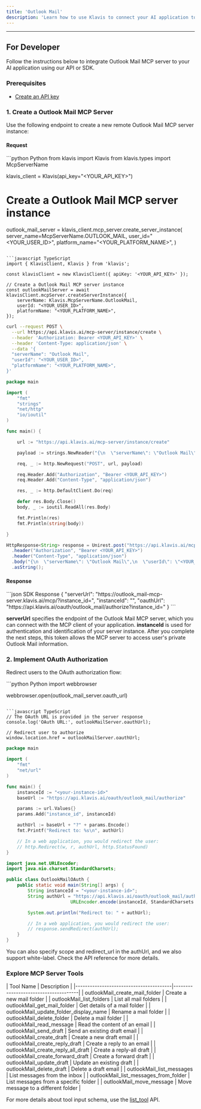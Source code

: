 ```yaml
---
title: 'Outlook Mail'
description: 'Learn how to use Klavis to connect your AI application to Outlook Mail MCP Server'
---
```



<NoCodeSnippet />

---

## For Developer

Follow the instructions below to integrate Outlook Mail MCP server to your AI application using our API or SDK.

### Prerequisites

- [Create an API key](https://www.klavis.ai/home/api-keys)

### 1. Create a Outlook Mail MCP Server

Use the following endpoint to create a new remote Outlook Mail MCP server instance:

#### Request
<CodeGroup>
```python Python
from klavis import Klavis
from klavis.types import McpServerName

klavis_client = Klavis(api_key="<YOUR_API_KEY>")

# Create a Outlook Mail MCP server instance
outlook_mail_server = klavis_client.mcp_server.create_server_instance(
    server_name=McpServerName.OUTLOOK_MAIL,
    user_id="<YOUR_USER_ID>",
    platform_name="<YOUR_PLATFORM_NAME>",
)
```

```javascript TypeScript
import { KlavisClient, Klavis } from 'klavis';

const klavisClient = new KlavisClient({ apiKey: '<YOUR_API_KEY>' });

// Create a Outlook Mail MCP server instance
const outlookMailServer = await klavisClient.mcpServer.createServerInstance({
    serverName: Klavis.McpServerName.OutlookMail,
    userId: "<YOUR_USER_ID>",
    platformName: "<YOUR_PLATFORM_NAME>",
});
```

```bash cURL
curl --request POST \
  --url https://api.klavis.ai/mcp-server/instance/create \
  --header 'Authorization: Bearer <YOUR_API_KEY>' \
  --header 'Content-Type: application/json' \
  --data '{
  "serverName": "Outlook Mail",
  "userId": "<YOUR_USER_ID>",
  "platformName": "<YOUR_PLATFORM_NAME>",
}'
```

```go Go
package main

import (
	"fmt"
	"strings"
	"net/http"
	"io/ioutil"
)

func main() {

	url := "https://api.klavis.ai/mcp-server/instance/create"

	payload := strings.NewReader("{\n  \"serverName\": \"Outlook Mail\",\n  \"userId\": \"<YOUR_USER_ID>\",\n  \"platformName\": \"<YOUR_PLATFORM_NAME>\",\n}")

	req, _ := http.NewRequest("POST", url, payload)

	req.Header.Add("Authorization", "Bearer <YOUR_API_KEY>")
	req.Header.Add("Content-Type", "application/json")

	res, _ := http.DefaultClient.Do(req)

	defer res.Body.Close()
	body, _ := ioutil.ReadAll(res.Body)

	fmt.Println(res)
	fmt.Println(string(body))

}
```

```java Java
HttpResponse<String> response = Unirest.post("https://api.klavis.ai/mcp-server/instance/create")
  .header("Authorization", "Bearer <YOUR_API_KEY>")
  .header("Content-Type", "application/json")
  .body("{\n  \"serverName\": \"Outlook Mail\",\n  \"userId\": \"<YOUR_USER_ID>\",\n  \"platformName\": \"<YOUR_PLATFORM_NAME>\",\n}")
  .asString();
```
</CodeGroup>

#### Response
<CodeGroup>
```json SDK Response
{
  "serverUrl": "https://outlook_mail-mcp-server.klavis.ai/mcp/?instance_id=<instance-id>",
  "instanceId": "<instance-id>",
  "oauthUrl": "https://api.klavis.ai/oauth/outlook_mail/authorize?instance_id=<instance-id>"
}
```
</CodeGroup>

<Check>**serverUrl** specifies the endpoint of the Outlook Mail MCP server, which you can connect with the MCP client of your application.</Check>
<Note>**instanceId** is used for authentication and identification of your server instance. After you complete the next steps, this token allows the MCP server to access user's private Outlook Mail information.</Note>

### 2. Implement OAuth Authorization

Redirect users to the OAuth authorization flow:

<CodeGroup>
```python Python
import webbrowser

webbrowser.open(outlook_mail_server.oauth_url)
```

```javascript TypeScript
// The OAuth URL is provided in the server response
console.log('OAuth URL:', outlookMailServer.oauthUrl);

// Redirect user to authorize
window.location.href = outlookMailServer.oauthUrl;
```

```go Go
package main

import (
    "fmt"
    "net/url"
)

func main() {
    instanceId := "<your-instance-id>"
    baseUrl := "https://api.klavis.ai/oauth/outlook_mail/authorize"

    params := url.Values{}
    params.Add("instance_id", instanceId)

    authUrl := baseUrl + "?" + params.Encode()
    fmt.Printf("Redirect to: %s\n", authUrl)

    // In a web application, you would redirect the user:
    // http.Redirect(w, r, authUrl, http.StatusFound)
}
```

```java Java
import java.net.URLEncoder;
import java.nio.charset.StandardCharsets;

public class OutlookMailOAuth {
    public static void main(String[] args) {
        String instanceId = "<your-instance-id>";
        String authUrl = "https://api.klavis.ai/oauth/outlook_mail/authorize?instance_id=" +
                        URLEncoder.encode(instanceId, StandardCharsets.UTF_8);

        System.out.println("Redirect to: " + authUrl);

        // In a web application, you would redirect the user:
        // response.sendRedirect(authUrl);
    }
}
```
</CodeGroup>

<Tip>
You can also specify scope and redirect_url in the authUrl, and we also support white-label. Check the API reference for more details.
</Tip>

### Explore MCP Server Tools

<Accordion title="Tools Information">
| Tool Name                               | Description                          |
|----------------------------------------|--------------------------------------|
| outlookMail_create_mail_folder         | Create a new mail folder             |
| outlookMail_list_folders               | List all mail folders                |
| outlookMail_get_mail_folder            | Get details of a mail folder         |
| outlookMail_update_folder_display_name | Rename a mail folder                 |
| outlookMail_delete_folder              | Delete a mail folder                 |
| outlookMail_read_message               | Read the content of an email         |
| outlookMail_send_draft                 | Send an existing draft email         |
| outlookMail_create_draft               | Create a new draft email             |
| outlookMail_create_reply_draft         | Create a reply to an email           |
| outlookMail_create_reply_all_draft     | Create a reply-all draft             |
| outlookMail_create_forward_draft       | Create a forward draft               |
| outlookMail_update_draft               | Update an existing draft             |
| outlookMail_delete_draft               | Delete a draft email                 |
| outlookMail_list_messages              | List messages from the inbox         |
| outlookMail_list_messages_from_folder  | List messages from a specific folder |
| outlookMail_move_message               | Move message to a different folder   |
</Accordion>

<Note>For more details about tool input schema, use the [list_tool](https://docs.klavis.ai/api-reference/mcp-server/list-tools) API.</Note>